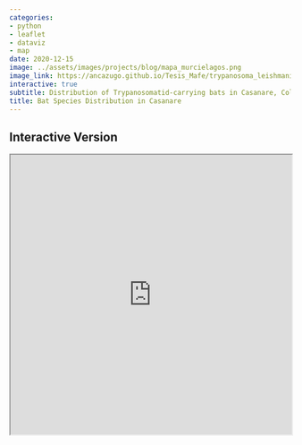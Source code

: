 ```yaml
---
categories:
- python
- leaflet
- dataviz
- map
date: 2020-12-15
image: ../assets/images/projects/blog/mapa_murcielagos.png
image_link: https://ancazugo.github.io/Tesis_Mafe/trypanosoma_leishmania.html
interactive: true
subtitle: Distribution of Trypanosomatid-carrying bats in Casanare, Colombia
title: Bat Species Distribution in Casanare
---
```


## Interactive Version

<iframe src="https://ancazugo.github.io/Tesis_Mafe/trypanosoma_leishmania.html" width="100%" height="500px"></iframe>
